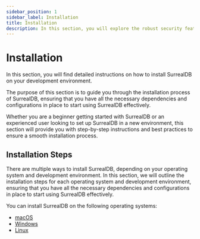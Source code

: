 ```yaml
---
sidebar_position: 1
sidebar_label: Installation
title: Installation
description: In this section, you will explore the robust security features and best practices that SurrealDB offers to protect your data and ensure the integrity of your applications.
---
```


# Installation

In this section, you will find detailed instructions on how to install SurrealDB on your development environment.

The purpose of this section is to guide you through the installation process of SurrealDB, ensuring that you have all the necessary dependencies and configurations in place to start using SurrealDB effectively.

Whether you are a beginner getting started with SurrealDB or an experienced user looking to set up SurrealDB in a new environment, this section will provide you with step-by-step instructions and best practices to ensure a smooth installation process.

## Installation Steps

There are multiple ways to install SurrealDB, depending on your operating system and development environment. In this section, we will outline the installation steps for each operating system and development environment, ensuring that you have all the necessary dependencies and configurations in place to start using SurrealDB effectively.

You can install SurrealDB on the following operating systems:

- [macOS](/docs/surrealdb/2.x/installation/macos)
- [Windows](/docs/surrealdb/2.x/installation/windows)
- [Linux](/docs/surrealdb/2.x/installation/linux)